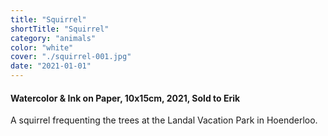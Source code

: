 ```yaml
---
title: "Squirrel"
shortTitle: "Squirrel"
category: "animals"
color: "white"
cover: "./squirrel-001.jpg"
date: "2021-01-01"
---
```


#### Watercolor & Ink on Paper, 10x15cm, 2021, Sold to Erik

A squirrel frequenting the trees at the Landal Vacation Park in Hoenderloo.